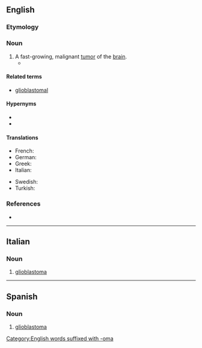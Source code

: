 ==English==

===Etymology===
{{prefix|en|glio|blastoma}}

===Noun===
{{en-noun|s|glioblastomata}}

# A fast-growing, malignant [[tumor]] of the [[brain]].
#* {{quote-book|en|year=2010|author=[[w:Siddhartha Mukherjee|Siddhartha Mukherjee]]|title=[[w:The Emperor of All Maladies|The Emperor of All Maladies]] |publisher=Fourth Estate (2011)|page=71|passage=[[w:Harvey Cushing|Cushing]] had found ingenious ways to surgically extract brain tumors, including the notorious '''glioblastomas'''—tumors so heavily crisscrossed with blood vessels that they could hemorrhage any minute.}}

====Related terms====
* [[glioblastomal]]

====Hypernyms====
* {{l|en|blastoma}}
* {{l|en|tumor}}

====Translations====
{{trans-top|fast-growing tumor of the brain}}
* French: {{t+|fr|glioblastome|f}}
* German: {{t|de|Glioblastom|n}}
* Greek: {{t+|el|γλοιοβλάστωμα|n|sc=Grek}}
* Italian: {{t+|it|glioblastoma|m}}
{{trans-mid}}
* Swedish: {{t|sv|glioblastom|c}}
* Turkish: {{t|tr|glioblastom}}
{{trans-bottom}}

===References===
* {{pedia}}

[[Category:English words suffixed with -oma]]

----

==Italian==
{{wikipedia|lang=it}}

===Noun===
{{it-noun|m}}

# {{lb|it|oncology}} [[#English|glioblastoma]]

----

==Spanish==

===Noun===
{{es-noun|m}}

# [[#English|glioblastoma]]